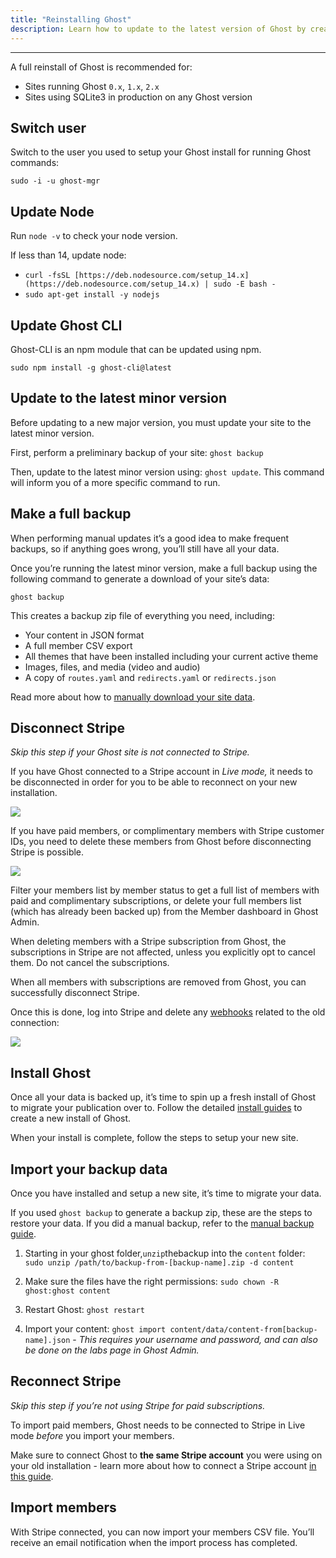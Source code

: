 ```yaml
---
title: "Reinstalling Ghost"
description: Learn how to update to the latest version of Ghost by creating a new install.
---
```


***

A full reinstall of Ghost is recommended for:

* Sites running Ghost `0.x`, `1.x`, `2.x`
* Sites using SQLite3 in production on any Ghost version

## Switch user

Switch to the user you used to setup your Ghost install for running Ghost commands:

`sudo -i -u ghost-mgr`

## Update Node

Run `node -v` to check your node version.

If less than 14, update node:

* `curl -fsSL [https://deb.nodesource.com/setup_14.x](https://deb.nodesource.com/setup_14.x) | sudo -E bash -`
* `sudo apt-get install -y nodejs`

## Update Ghost CLI

Ghost-CLI is an npm module that can be updated using npm.

`sudo npm install -g ghost-cli@latest`

## Update to the latest minor version

Before updating to a new major version, you must update your site to the latest minor version.

First, perform a preliminary backup of your site: `ghost backup`

Then, update to the latest minor version using: `ghost update`. This command will inform you of a more specific command to run.

## Make a full backup

When performing manual updates it’s a good idea to make frequent backups, so if anything goes wrong, you’ll still have all your data.

Once you’re running the latest minor version, make a full backup using the following command to generate a download of your site’s data:

`ghost backup`

This creates a backup zip file of everything you need, including:

* Your content in JSON format
* A full member CSV export
* All themes that have been installed including your current active theme
* Images, files, and media (video and audio)
* A copy of `routes.yaml` and `redirects.yaml` or `redirects.json`

Read more about how to [manually download your site data](/faq/manual-backup).

## Disconnect Stripe

*Skip this step if your Ghost site is not connected to Stripe.*

If you have Ghost connected to a Stripe account in *Live mode,* it needs to be disconnected in order for you to be able to reconnect on your new installation.

<Frame caption="Screenshot of content export in Ghost Admin">
  <img src="/images/17889dd4-stripe-connection_hub376459ffe40b4ad66b7082f6966fac4_293097_2290x0_resize_q100_h2_box_3.webp" />
</Frame>

If you have paid members, or complimentary members with Stripe customer IDs, you need to delete these members from Ghost before disconnecting Stripe is possible.

<Frame caption="Screenshot of content export in Ghost Admin">
  <img src="/images/c5359524-filter-members_hu0f4d0735bb9ab23a49c8adf254de8a98_18345_2098x0_resize_q100_h2_box_3.webp" />
</Frame>

Filter your members list by member status to get a full list of members with paid and complimentary subscriptions, or delete your full members list (which has already been backed up) from the Member dashboard in Ghost Admin.

<Info>
When deleting members with a Stripe subscription from Ghost, the subscriptions in Stripe are not affected, unless you explicitly opt to cancel them. Do not cancel the subscriptions.

</Info>

When all members with subscriptions are removed from Ghost, you can successfully disconnect Stripe.

Once this is done, log into Stripe and delete any [webhooks](https://dashboard.stripe.com/webhooks) related to the old connection:

<Frame caption="Screenshot of content export in Ghost Admin">
  <img src="/images/42fc8ebf-stripe-webhooks_hu7a110a240dae732aa17e84a1b4005ae4_43075_1878x0_resize_q100_h2_box_3.webp" />
</Frame>

## Install Ghost

Once all your data is backed up, it’s time to spin up a fresh install of Ghost to migrate your publication over to. Follow the detailed [install guides](/install/) to create a new install of Ghost.

When your install is complete, follow the steps to setup your new site.

## Import your backup data

Once you have installed and setup a new site, it’s time to migrate your data.

If you used `ghost backup` to generate a backup zip, these are the steps to restore your data. If you did a manual backup, refer to the [manual backup guide](/faq/manual-backup).

1. Starting in your ghost folder,`unzip`thebackup into the `content` folder: `sudo unzip /path/to/backup-from-[backup-name].zip -d content`

2. Make sure the files have the right permissions: `sudo chown -R ghost:ghost content`

3. Restart Ghost: `ghost restart`

4. Import your content: `ghost import content/data/content-from[backup-name].json` - *This requires your username and password, and can also be done on the labs page in Ghost Admin.*

## Reconnect Stripe

*Skip this step if you’re not using Stripe for paid subscriptions.*

To import paid members, Ghost needs to be connected to Stripe in Live mode *before* you import your members.

Make sure to connect Ghost to **the same Stripe account** you were using on your old installation - learn more about how to connect a Stripe account [in this guide](https://ghost.org/help/setup-members/#connect-a-stripe-account).

## Import members

With Stripe connected, you can now import your members CSV file. You’ll receive an email notification when the import process has completed.